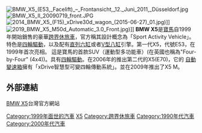 {{noteTA
|1=zh-cn:宝马;zh-hk:寶馬;zh-tw:BMW;
}}
{{Infobox Automobile
|name=BMW X5
|image=[[File:2019_BMW_X5_M50d_Automatic_3.0.jpg|285px]]
|manufacturer=<!-- 檔案不存在 [[File:Former_BMW_logo.svg|15px]] -->[[寶馬|寶馬]]
|class= 中型豪華[[跨界休旅車|跨界休旅車]]
|assembly= {{USA}}[[斯帕坦堡_(南卡羅來納州)|南卡羅來納州斯帕坦堡]]<br>{{IND}}[[清奈|清奈]]<br>{{RUS}}[[加里寧格勒|加里寧格勒]]<br>{{THA}}[[羅勇市|羅勇市]]<br>{{IDN}}[[雅加達|雅加達]]<br>{{EGY}}[[開羅|開羅]]<br>{{CHN}}[[沈阳|沈阳]]
|body_style=五门[[運動型多用途車|運動型多用途車]]
|layout=[[前置後驅|前置後驅]]/[[全輪驅動|全輪驅動]]
|similar=[[奧迪Q7|Audi Q7]]<br />[[M-Benz_M-Class|M-Benz M-Class]]<br />[[雷克薩斯RX|Lexus RX]]<br />[[Land_Rover_Discovery_4|Land Rover Discovery 4]]<br />[[VW_Toureg|VW Toureg]]<br />[[Volvo_XC90|Volvo XC90]]<br />[[保時捷卡宴|保時捷卡宴]]
}}
[[File:BMW_X5_(E53,_Facelift)_–_Frontansicht,_12._Juni_2011,_Düsseldorf.jpg|thumb]]
[[File:BMW_X5_II_20090719_front.JPG|thumb]]
[[File:2014_BMW_X5_(F15)_xDrive30d_wagon_(2015-06-27)_01.jpg|thumb]])]]
[[File:2019_BMW_X5_M50d_Automatic_3.0_Front.jpg|thumb]])]]
'''BMW X5'''是[[寶馬|寶馬]]自1999年開始銷售的豪華[[跨界休旅車|跨界休旅車]]，官方稱其設計概念為「Sport Activity Vehicle」。特色是[[四輪驅動|四輪驅動]]，以及配有[[直列六缸|直列六缸]]或者[[V8|V型八缸]]引擎。第一代X5，代號E53，在1999年首次亮相。 這是寶馬的首款SUV（運動型多功能車）(在英國也稱為"Four-by-Four" (4x4))。具有[[四輪驅動|四輪驅動]]。在2006年的推出第二代的X5(E70)，它的 [[自動變速箱|自動變速箱]]擁有「xDrive智慧型可變四輪傳動系統」。並在2009年推出了X5 M。

== 外部連結 ==
[https://web.archive.org/web/20070324044518/http://www.bmw.com.tw/model/x5/index.htm BMW X5]台灣官方網站

{{BMW cars}}
{{car-stub}}
{{DEFAULTSORT:BMW X5}}

[[Category:1999年面世的汽車|Category:1999年面世的汽車]]
[[Category:BMW車款|X5]]
[[Category:跨界休旅車|Category:跨界休旅車]]
[[Category:1990年代汽車|Category:1990年代汽車]]
[[Category:2000年代汽車|Category:2000年代汽車]]